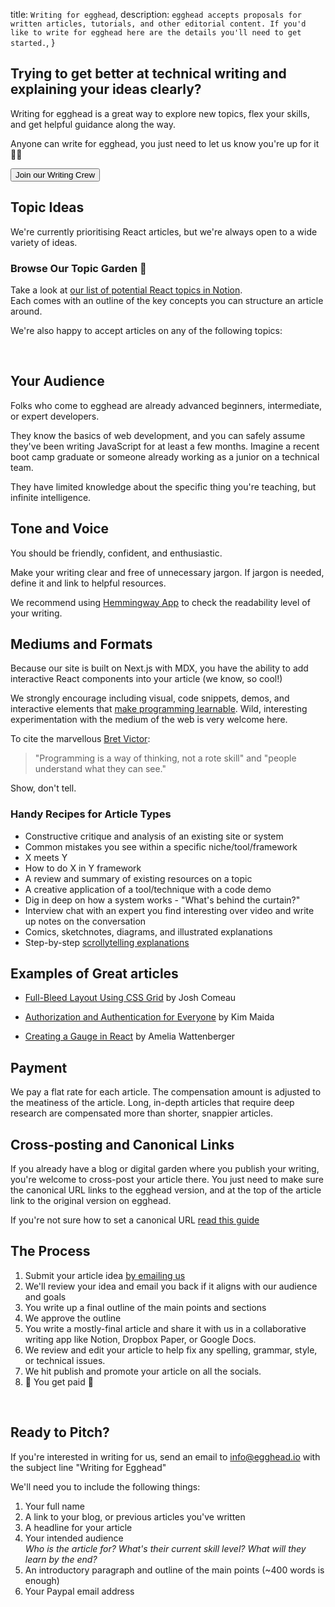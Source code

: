   title: `Writing for egghead`,
  description: `egghead accepts proposals for written articles, tutorials, and other editorial content. If you'd like to write for egghead here are the details you'll need to get started.`,
}



<ProseSection>


## Trying to get better at technical writing and explaining your ideas clearly?

Writing for egghead is a great way to explore new topics, flex your skills, and get helpful guidance along the way.

Anyone can write for egghead, you just need to let us know you're up for it <span>✋🏾</span>

<a href="/write-for-egghead#pitch-form">
  <button className="mt-4 flex items-center sm:px-5 px-3 py-2 rounded-md border-1 focus:border-blue-600 focus:outline-none bg-blue-600 border-blue-800 text-blue-100">
    Join our Writing Crew
  </button>
</a>

<br />

## Topic Ideas

We're currently prioritising React articles, but we're always open to a wide variety of ideas.

### Browse Our Topic Garden <span>🌱</span>

Take a look at [our list of potential React topics in Notion](https://www.notion.so/egghead/egghead-next-React-Evergreen-Content-Seedlings-8d7f4e234cbc43838c12793382d076bf).  
Each comes with an outline of the key concepts you can structure an article around.

We're also happy to accept articles on any of the following topics:

</ProseSection>


<TopicList />

<ProseSection>


<br />

## Your Audience

Folks who come to egghead are already advanced beginners, intermediate, or expert developers.

They know the basics of web development, and you can safely assume they've been writing JavaScript for at least a few months. Imagine a recent boot camp graduate or someone already working as a junior on a technical team.

They have limited knowledge about the specific thing you're teaching, but infinite intelligence.

## Tone and Voice

You should be friendly, confident, and enthusiastic.

Make your writing clear and free of unnecessary jargon. If jargon is needed, define it and link to helpful resources.

We recommend using [Hemmingway App](http://www.hemingwayapp.com/) to check the readability level of your writing.

## Mediums and Formats

Because our site is built on Next.js with MDX, you have the ability to add interactive React components into your article (we know, so cool!)

We strongly encourage including visual, code snippets, demos, and interactive elements that [make programming learnable](http://worrydream.com/LearnableProgramming/).
Wild, interesting experimentation with the medium of the web is very welcome here.

To cite the marvellous [Bret Victor](http://worrydream.com/):

</ProseSection>


<blockquote className="relative my-6 text-xl text-neutral-600 pl-6 max-w-2xl font-semibold">
  "Programming is a way of thinking, not a rote skill" and "people understand
  what they can see."
</blockquote>

<ProseSection>


Show, don't tell.

### Handy Recipes for Article Types

- Constructive critique and analysis of an existing site or system
- Common mistakes you see within a specific niche/tool/framework
- X meets Y
- How to do X in Y framework
- A review and summary of existing resources on a topic
- A creative application of a tool/technique with a code demo
- Dig in deep on how a system works - "What's behind the curtain?"
- Interview chat with an expert you find interesting over video and write up notes on the conversation
- Comics, sketchnotes, diagrams, and illustrated explanations
- Step-by-step [scrollytelling explanations](https://webflow.com/blog/scrollytelling-guide)

## Examples of Great articles

- [Full-Bleed Layout Using CSS Grid](https://joshwcomeau.com/css/full-bleed/) by Josh Comeau

- [Authorization and Authentication for Everyone](https://dev.to/kimmaida/authorization-and-authentication-for-everyone-27j3) by Kim Maida

- [Creating a Gauge in React](https://wattenberger.com/blog/gauge) by Amelia Wattenberger

## Payment

We pay a flat rate for each article. The compensation amount is adjusted to the meatiness of the article. Long, in-depth articles that require deep research are compensated more than shorter, snappier articles.

## Cross-posting and Canonical Links

If you already have a blog or digital garden where you publish your writing, you're welcome to cross-post your article there. You just need to make sure the canonical URL links to the egghead version, and at the top of the article link to the original version on egghead.

If you're not sure how to set a canonical URL [read this guide](https://ahrefs.com/blog/canonical-tags/)

## The Process

1. Submit your article idea [by emailing us](/write-for-egghead#pitch-form)
2. We'll review your idea and email you back if it aligns with our audience and goals
3. You write up a final outline of the main points and sections
4. We approve the outline
5. You write a mostly-final article and share it with us in a collaborative writing app like Notion, Dropbox Paper, or Google Docs.
6. We review and edit your article to help fix any spelling, grammar, style, or technical issues.
7. We hit publish and promote your article on all the socials.
8. <span>🤑</span> You get paid <span>🤑</span>

<br />

<section id="pitch-form">


## Ready to Pitch?

If you're interested in writing for us, send an email to info@egghead.io with the subject line "Writing for Egghead"

We'll need you to include the following things:

1. Your full name
2. A link to your blog, or previous articles you've written
3. A headline for your article
4. Your intended audience  
   _Who is the article for? What's their current skill level? What will they learn by the end?_
5. An introductory paragraph and outline of the main points (~400 words is enough)
6. Your Paypal email address

</section>


</ProseSection>

